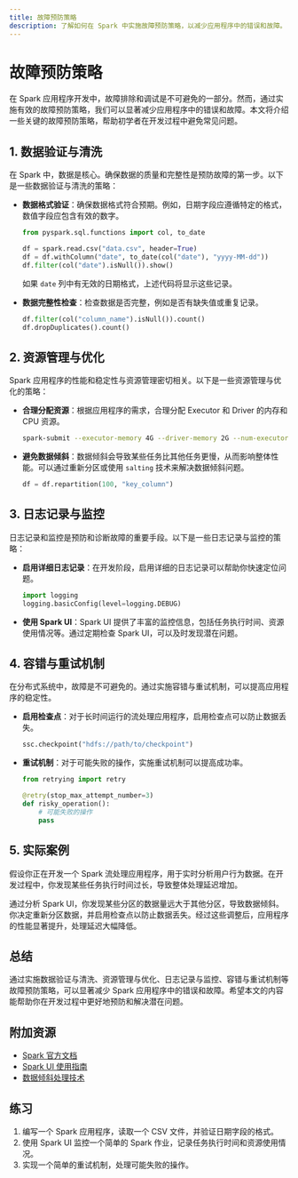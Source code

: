 ```yaml
---
title: 故障预防策略
description: 了解如何在 Spark 中实施故障预防策略，以减少应用程序中的错误和故障。
---
```


# 故障预防策略

在 Spark 应用程序开发中，故障排除和调试是不可避免的一部分。然而，通过实施有效的故障预防策略，我们可以显著减少应用程序中的错误和故障。本文将介绍一些关键的故障预防策略，帮助初学者在开发过程中避免常见问题。

## 1. 数据验证与清洗

在 Spark 中，数据是核心。确保数据的质量和完整性是预防故障的第一步。以下是一些数据验证与清洗的策略：

- **数据格式验证**：确保数据格式符合预期。例如，日期字段应遵循特定的格式，数值字段应包含有效的数字。
  
  ```python
  from pyspark.sql.functions import col, to_date

  df = spark.read.csv("data.csv", header=True)
  df = df.withColumn("date", to_date(col("date"), "yyyy-MM-dd"))
  df.filter(col("date").isNull()).show()
  ```

  如果 `date` 列中有无效的日期格式，上述代码将显示这些记录。

- **数据完整性检查**：检查数据是否完整，例如是否有缺失值或重复记录。

  ```python
  df.filter(col("column_name").isNull()).count()
  df.dropDuplicates().count()
  ```

## 2. 资源管理与优化

Spark 应用程序的性能和稳定性与资源管理密切相关。以下是一些资源管理与优化的策略：

- **合理分配资源**：根据应用程序的需求，合理分配 Executor 和 Driver 的内存和 CPU 资源。

  ```bash
  spark-submit --executor-memory 4G --driver-memory 2G --num-executors 4 your_app.py
  ```

- **避免数据倾斜**：数据倾斜会导致某些任务比其他任务更慢，从而影响整体性能。可以通过重新分区或使用 `salting` 技术来解决数据倾斜问题。

  ```python
  df = df.repartition(100, "key_column")
  ```

## 3. 日志记录与监控

日志记录和监控是预防和诊断故障的重要手段。以下是一些日志记录与监控的策略：

- **启用详细日志记录**：在开发阶段，启用详细的日志记录可以帮助你快速定位问题。

  ```python
  import logging
  logging.basicConfig(level=logging.DEBUG)
  ```

- **使用 Spark UI**：Spark UI 提供了丰富的监控信息，包括任务执行时间、资源使用情况等。通过定期检查 Spark UI，可以及时发现潜在问题。

## 4. 容错与重试机制

在分布式系统中，故障是不可避免的。通过实施容错与重试机制，可以提高应用程序的稳定性。

- **启用检查点**：对于长时间运行的流处理应用程序，启用检查点可以防止数据丢失。

  ```python
  ssc.checkpoint("hdfs://path/to/checkpoint")
  ```

- **重试机制**：对于可能失败的操作，实施重试机制可以提高成功率。

  ```python
  from retrying import retry

  @retry(stop_max_attempt_number=3)
  def risky_operation():
      # 可能失败的操作
      pass
  ```

## 5. 实际案例

假设你正在开发一个 Spark 流处理应用程序，用于实时分析用户行为数据。在开发过程中，你发现某些任务执行时间过长，导致整体处理延迟增加。

通过分析 Spark UI，你发现某些分区的数据量远大于其他分区，导致数据倾斜。你决定重新分区数据，并启用检查点以防止数据丢失。经过这些调整后，应用程序的性能显著提升，处理延迟大幅降低。

## 总结

通过实施数据验证与清洗、资源管理与优化、日志记录与监控、容错与重试机制等故障预防策略，可以显著减少 Spark 应用程序中的错误和故障。希望本文的内容能帮助你在开发过程中更好地预防和解决潜在问题。

## 附加资源

- [Spark 官方文档](https://spark.apache.org/docs/latest/)
- [Spark UI 使用指南](https://spark.apache.org/docs/latest/web-ui.html)
- [数据倾斜处理技术](https://databricks.com/blog/2015/05/28/dealing-with-data-skew-in-apache-spark.html)

## 练习

1. 编写一个 Spark 应用程序，读取一个 CSV 文件，并验证日期字段的格式。
2. 使用 Spark UI 监控一个简单的 Spark 作业，记录任务执行时间和资源使用情况。
3. 实现一个简单的重试机制，处理可能失败的操作。
